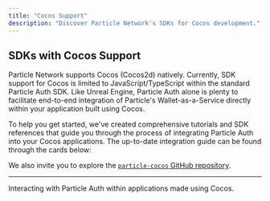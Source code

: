 ```yaml
---
title: "Cocos Support"
description: "Discover Particle Network's SDKs for Cocos development."
---
```


## SDKs with Cocos Support

Particle Network supports Cocos (Cocos2d) natively. Currently, SDK support for Cocos is limited to JavaScript/TypeScript within the standard Particle Auth SDK. Like Unreal Engine, Particle Auth alone is plenty to facilitate end-to-end integration of Particle's Wallet-as-a-Service directly within your application built using Cocos. 

To help you get started, we've created comprehensive tutorials and SDK references that guide you through the process of integrating Particle Auth into your Cocos applications. The up-to-date integration guide can be found through the cards below:

We also invite you to explore the [`particle-cocos` GitHub repository](https://github.com/Particle-Network/particle-cocos/tree/mobile).

***

<CardGroup cols={1}>
  <Card title="Particle Auth" href="/api-reference/auth/mobile-sdks/cocos">
    Interacting with Particle Auth within applications made using Cocos.
  </Card>
</CardGroup>